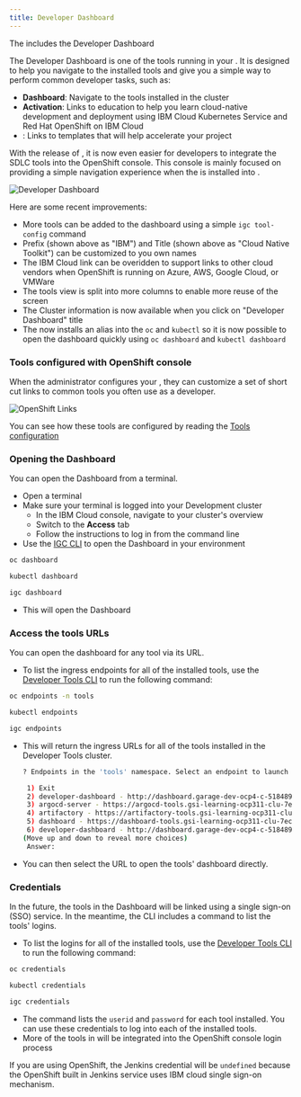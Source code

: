 ```yaml
---
title: Developer Dashboard
---
```



<PageDescription>

The <Globals name="env" /> includes the Developer Dashboard

</PageDescription>

The Developer Dashboard is one of the tools running in your <Globals name="env" />. It is designed to help you navigate to the installed tools and give you a simple way to perform common developer tasks, such as:
- **Dashboard**: Navigate to the tools installed in the cluster
- **Activation**: Links to education to help you learn cloud-native development and deployment using IBM Cloud Kubernetes Service and Red Hat OpenShift on IBM Cloud
- **<Globals name="templates" />**: Links to templates that will help accelerate your project

With the release of **<Globals name="ocp" />**, it is now even easier for developers to integrate the SDLC tools into the OpenShift console. This console is mainly focused on providing a simple navigation experience when the <Globals name="shortName" /> is installed into <Globals name="iks" />.

![Developer Dashboard](/images/developer-dashboard.png)

Here are some recent improvements:
- More tools can be added to the dashboard using a simple `igc tool-config` command
- Prefix (shown above as "IBM") and Title (shown above as "Cloud Native Toolkit") can be customized to you own names
- The IBM Cloud link can be overidden to support links to other cloud vendors when OpenShift is running on Azure, AWS, Google Cloud, or VMWare
- The tools view is split into more columns to enable more reuse of the screen
- The Cluster information is now available when you click on "Developer Dashboard" title
- The <Globals name="igccli" /> now installs an alias into the `oc` and `kubectl` so it is now possible to open the dashboard quickly using `oc dashboard` and `kubectl dashboard`
 
### Tools configured with OpenShift console

When the administrator configures your <Globals name="env" />, they can customize a set of short cut links to common tools you often use as a developer. 
  
![OpenShift Links](/images/openshift-console-tools.png)

You can see how these tools are configured by reading the [Tools configuration](/admin/config-dashboard)
 
 
### Opening the Dashboard

You can open the Dashboard from a terminal.

- Open a terminal
- Make sure your terminal is logged into your Development cluster
    - In the IBM Cloud console, navigate to your cluster's overview
    - Switch to the **Access** tab
    - Follow the instructions to log in from the command line
- Use the [IGC CLI](/getting-started/cli#dashboard) to open the Dashboard in your environment

<Tabs>
<Tab label="OpenShift">

```bash
oc dashboard
```
</Tab>
<Tab label="Kubernetes">

```bash
kubectl dashboard
```
</Tab>
<Tab label="IGC">

```bash
igc dashboard
```
</Tab>
</Tabs>

- This will open the Dashboard

### Access the tools URLs

You can open the dashboard for any tool via its URL.

- To list the ingress endpoints for all of the installed tools, use the [Developer Tools CLI](/getting-started/cli) to run the following command:

<Tabs>
<Tab label="OpenShift">

```bash
oc endpoints -n tools
```
</Tab>
<Tab label="Kubernetes">

```bash
kubectl endpoints
```
</Tab>
<Tab label="IGC">

```bash
igc endpoints
```
</Tab>
</Tabs>


- This will return the ingress URLs for all of the tools installed in the Developer Tools cluster.
    ```bash
    ? Endpoints in the 'tools' namespace. Select an endpoint to launch the default browser or 'Exit'.
    
     1) Exit
     2) developer-dashboard - http://dashboard.garage-dev-ocp4-c-518489-0143c5dd31acd8e030a1d6e0ab1380e3-0000.us-east.containers.appdomain.cloud
     3) argocd-server - https://argocd-tools.gsi-learning-ocp311-clu-7ec5d722a0ab3f463fdc90eeb94dbc70-0001.eu-gb.containers.appdomain.cloud
     4) artifactory - https://artifactory-tools.gsi-learning-ocp311-clu-7ec5d722a0ab3f463fdc90eeb94dbc70-0001.eu-gb.containers.appdomain.cloud
     5) dashboard - https://dashboard-tools.gsi-learning-ocp311-clu-7ec5d722a0ab3f463fdc90eeb94dbc70-0001.eu-gb.containers.appdomain.cloud
     6) developer-dashboard - http://dashboard.garage-dev-ocp4-c-518489-0143c5dd31acd8e030a1d6e0ab1380e3-0000.us-east.containers.appdomain.cloud
    (Move up and down to reveal more choices)
     Answer:
    ```

-  You can then select the URL to open the tools' dashboard directly.

### Credentials

In the future, the tools in the Dashboard will be linked using a single sign-on (SSO) service. In the meantime, the CLI includes a command to list the tools' logins.

- To list the logins for all of the installed tools, use the [Developer Tools CLI](../getting-started/cli) to run the following command:

<Tabs>
<Tab label="OpenShift">

```bash
oc credentials
```
</Tab>
<Tab label="Kubernetes">

```bash
kubectl credentials
```
</Tab>
<Tab label="IGC">

```bash
igc credentials
```
</Tab>
</Tabs>

- The command lists the `userid` and `password` for each tool installed. You can use these credentials to log into each of the installed tools.
- More of the tools in <Globals name="ocp" /> will be integrated into the OpenShift console login process 

<InlineNotification>

If you are using OpenShift, the Jenkins credential will be `undefined` because the OpenShift built in Jenkins service uses IBM cloud single sign-on mechanism.

</InlineNotification>

